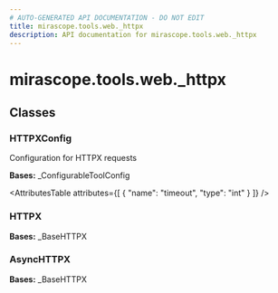 ```yaml
---
# AUTO-GENERATED API DOCUMENTATION - DO NOT EDIT
title: mirascope.tools.web._httpx
description: API documentation for mirascope.tools.web._httpx
---
```


# mirascope.tools.web._httpx

<ApiType type="Module" />

## Classes

### HTTPXConfig

<ApiType type="Class" />

Configuration for HTTPX requests

**Bases:** _ConfigurableToolConfig

<AttributesTable
  attributes={[
  {
    "name": "timeout",
    "type": "int"
  }
]}
/>


### HTTPX

<ApiType type="Class" />

**Bases:** _BaseHTTPX


### AsyncHTTPX

<ApiType type="Class" />

**Bases:** _BaseHTTPX



